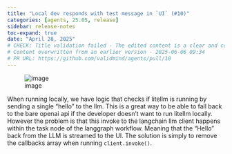 ```yaml
---
title: "Local dev responds with test message in `UI` (#10)"
categories: [agents, 25.05, release]
sidebar: release-notes
toc-expand: true
date: "April 28, 2025"
# CHECK: Title validation failed - The edited content is a clear and concise improvement over the original. It changes the verb form to "responds," which is more grammatically correct and consistent in tense. The use of backticks around "UI" is a stylistic choice often used in technical writing to denote code or specific terms, which can be helpful for clarity. Overall, the edited version is more polished and professional.
# Content overwritten from an earlier version - 2025-06-06 09:34
# PR URL: https://github.com/validmind/agents/pull/10
---
```


![image](https://github.com/user-attachments/assets/433e6e73-dd0e-4714-a514-e226375669ad)

When running locally, we have logic that checks if litellm is running by sending a single "hello" to the llm. This is a great way to be able to fall back to the bare openai api if the developer doesn't want to run litellm locally. However the problem is that this invoke to the langchain llm client happens within the task node of the langgraph workflow. Meaning that the "Hello" back from the LLM is streamed to the UI. The solution is simply to remove the callbacks array when running `client.invoke()`.